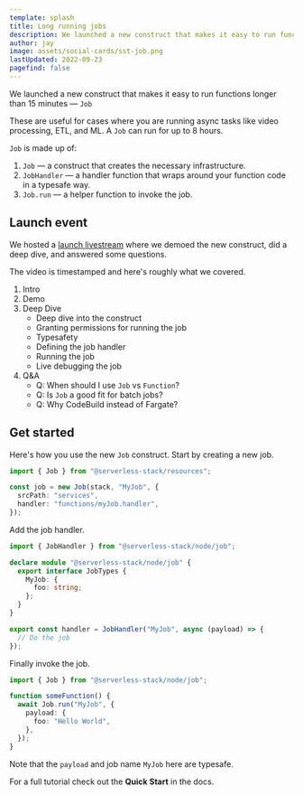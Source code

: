 ```yaml
---
template: splash
title: Long running jobs
description: We launched a new construct that makes it easy to run functions longer than 15 minutes.
author: jay
image: assets/social-cards/sst-job.png
lastUpdated: 2022-09-23
pagefind: false
---
```



We launched a new construct that makes it easy to run functions longer than 15 minutes — `Job`

These are useful for cases where you are running async tasks like video processing, ETL, and ML. A `Job` can run for up to 8 hours.

`Job` is made up of:

1. `Job` — a construct that creates the necessary infrastructure.
2. `JobHandler` — a handler function that wraps around your function code in a typesafe way.
3. `Job.run` — a helper function to invoke the job.

## Launch event

We hosted a [launch livestream](https://www.youtube.com/watch?v=7sYdSbmi-ik) where we demoed the new construct, did a deep dive, and answered some questions.

<YouTube id="7sYdSbmi-ik" posterQuality="high" />

The video is timestamped and here's roughly what we covered.

1. Intro
2. Demo
3. Deep Dive
   - Deep dive into the construct
   - Granting permissions for running the job
   - Typesafety
   - Defining the job handler
   - Running the job
   - Live debugging the job
4. Q&A
   - Q: When should I use `Job` vs `Function`?
   - Q: Is `Job` a good fit for batch jobs?
   - Q: Why CodeBuild instead of Fargate?

## Get started

Here's how you use the new `Job` construct. Start by creating a new job.

```typescript
import { Job } from "@serverless-stack/resources";

const job = new Job(stack, "MyJob", {
  srcPath: "services",
  handler: "functions/myJob.handler",
});
```

Add the job handler.

```typescript
import { JobHandler } from "@serverless-stack/node/job";

declare module "@serverless-stack/node/job" {
  export interface JobTypes {
    MyJob: {
      foo: string;
    };
  }
}

export const handler = JobHandler("MyJob", async (payload) => {
  // Do the job
});
```

Finally invoke the job.

```typescript
import { Job } from "@serverless-stack/node/job";

function someFunction() {
  await Job.run("MyJob", {
    payload: {
      foo: "Hello World",
    },
  });
}
```

Note that the `payload` and job name `MyJob` here are typesafe.

For a full tutorial check out the **Quick Start** in the docs.
